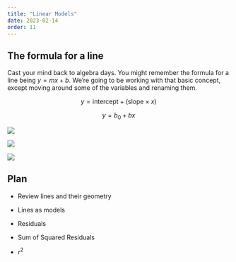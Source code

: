 ```yaml
---
title: "Linear Models"
date: 2023-02-14
order: 11
---
```


## The formula for a line

Cast your mind back to algebra days. You might remember the formula for a line being $y=mx + b$. We're going to be working with that basic concept, except moving around some of the variables and renaming them.

$$
y = \text{intercept} + (\text{slope}\times x)
$$

$$
y = b_0 + bx
$$

![](assets/line_01.png)

![](assets/line_31.png)

![](assets/line_305.png)

## Plan

-   Review lines and their geometry

-   Lines as models

-   Residuals

-   Sum of Squared Residuals

-   $r^2$
